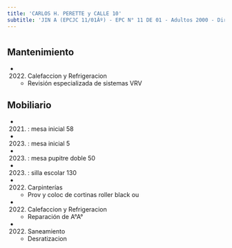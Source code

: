 ```yaml
---
title: 'CARLOS H. PERETTE y CALLE 10'
subtitle: 'JIN A (EPCJC 11/01Âº) - EPC N° 11 DE 01 - Adultos 2000 - Dirección General de Educación de Gestión Privada'
---
```


#


## Mantenimiento

*  (2022) Calefaccion y Refrigeracion 
    + Revisión especializada de sistemas VRV


## Mobiliario

*  (2021) : mesa inicial 58 

*  (2023) : mesa inicial 5 

*  (2023) : mesa pupitre doble 50 

*  (2023) : silla escolar 130 




*  (2022) Carpinterías 
    + Prov y coloc de cortinas roller black ou

*  (2022) Calefaccion y Refrigeracion 
    + Reparación de A°A°

*  (2022) Saneamiento 
    + Desratizacion



